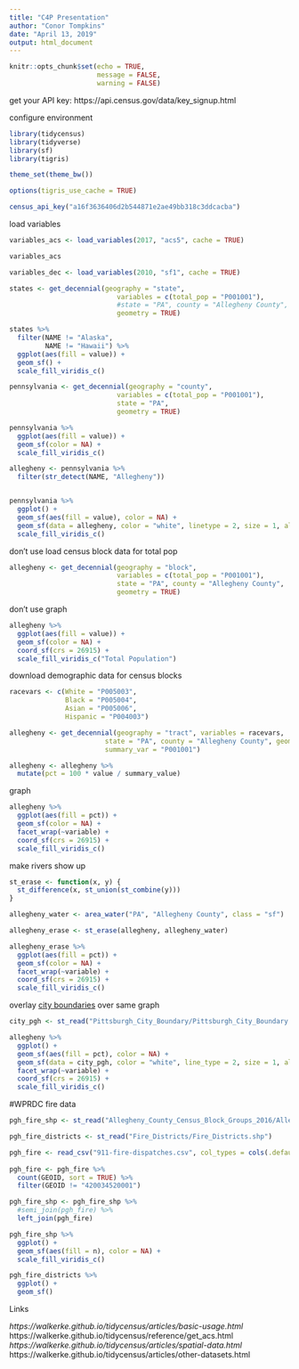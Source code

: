 ```yaml
---
title: "C4P Presentation"
author: "Conor Tompkins"
date: "April 13, 2019"
output: html_document
---
```


```r
knitr::opts_chunk$set(echo = TRUE,
                      message = FALSE,
                      warning = FALSE)
```

get your API key: https://api.census.gov/data/key_signup.html

configure environment
```r
library(tidycensus)
library(tidyverse)
library(sf)
library(tigris)

theme_set(theme_bw())

options(tigris_use_cache = TRUE)

census_api_key("a16f3636406d2b544871e2ae49bb318c3ddcacba")
```


load variables
```r
variables_acs <- load_variables(2017, "acs5", cache = TRUE)

variables_acs

variables_dec <- load_variables(2010, "sf1", cache = TRUE)
```
```r
states <- get_decennial(geography = "state",
                           variables = c(total_pop = "P001001"),
                           #state = "PA", county = "Allegheny County",
                           geometry = TRUE)

states %>% 
  filter(NAME != "Alaska",
         NAME != "Hawaii") %>% 
  ggplot(aes(fill = value)) +
  geom_sf() +
  scale_fill_viridis_c()
```

```r
pennsylvania <- get_decennial(geography = "county",
                           variables = c(total_pop = "P001001"),
                           state = "PA",
                           geometry = TRUE)

pennsylvania %>% 
  ggplot(aes(fill = value)) +
  geom_sf(color = NA) +
  scale_fill_viridis_c()

allegheny <- pennsylvania %>% 
  filter(str_detect(NAME, "Allegheny"))


pennsylvania %>% 
  ggplot() +
  geom_sf(aes(fill = value), color = NA) +
  geom_sf(data = allegheny, color = "white", linetype = 2, size = 1, alpha = 0) +
  scale_fill_viridis_c()
```

don't use
load census block data for total pop
```r
allegheny <- get_decennial(geography = "block",
                           variables = c(total_pop = "P001001"),
                           state = "PA", county = "Allegheny County",
                           geometry = TRUE)
```

don't use
graph
```r
allegheny %>% 
  ggplot(aes(fill = value)) +
  geom_sf(color = NA) +
  coord_sf(crs = 26915) + 
  scale_fill_viridis_c("Total Population")
```

download demographic data for census blocks
```r
racevars <- c(White = "P005003", 
              Black = "P005004", 
              Asian = "P005006", 
              Hispanic = "P004003")

allegheny <- get_decennial(geography = "tract", variables = racevars, 
                        state = "PA", county = "Allegheny County", geometry = TRUE,
                        summary_var = "P001001") 
```
```r
allegheny <- allegheny %>% 
  mutate(pct = 100 * value / summary_value)
```

graph
```r
allegheny %>% 
  ggplot(aes(fill = pct)) +
  geom_sf(color = NA) +
  facet_wrap(~variable) +
  coord_sf(crs = 26915) + 
  scale_fill_viridis_c()
```

make rivers show up
```r
st_erase <- function(x, y) {
  st_difference(x, st_union(st_combine(y)))
}

allegheny_water <- area_water("PA", "Allegheny County", class = "sf")

allegheny_erase <- st_erase(allegheny, allegheny_water)
```
```r
allegheny_erase %>% 
  ggplot(aes(fill = pct)) +
  geom_sf(color = NA) +
  facet_wrap(~variable) +
  coord_sf(crs = 26915) + 
  scale_fill_viridis_c()
```

overlay [city boundaries](https://catalog.data.gov/dataset/pittsburgh-city-boundary-cbe8f) over same graph
```r
city_pgh <- st_read("Pittsburgh_City_Boundary/Pittsburgh_City_Boundary.shp")

allegheny %>% 
  ggplot() +
  geom_sf(aes(fill = pct), color = NA) +
  geom_sf(data = city_pgh, color = "white", line_type = 2, size = 1, alpha = 0) +
  facet_wrap(~variable) +
  coord_sf(crs = 26915) + 
  scale_fill_viridis_c()

```


#WPRDC fire data
```r
pgh_fire_shp <- st_read("Allegheny_County_Census_Block_Groups_2016/Allegheny_County_Census_Block_Groups_2016.shp")

pgh_fire_districts <- st_read("Fire_Districts/Fire_Districts.shp")

pgh_fire <- read_csv("911-fire-dispatches.csv", col_types = cols(.default = "c")) 
  
pgh_fire <- pgh_fire %>% 
  count(GEOID, sort = TRUE) %>% 
  filter(GEOID != "420034520001")

pgh_fire_shp <- pgh_fire_shp %>% 
  #semi_join(pgh_fire) %>% 
  left_join(pgh_fire)

pgh_fire_shp %>% 
  ggplot() +
  geom_sf(aes(fill = n), color = NA) +
  scale_fill_viridis_c()

pgh_fire_districts %>% 
  ggplot() +
  geom_sf()
```


Links

*https://walkerke.github.io/tidycensus/articles/basic-usage.html
*https://walkerke.github.io/tidycensus/reference/get_acs.html
*https://walkerke.github.io/tidycensus/articles/spatial-data.html
*https://walkerke.github.io/tidycensus/articles/other-datasets.html